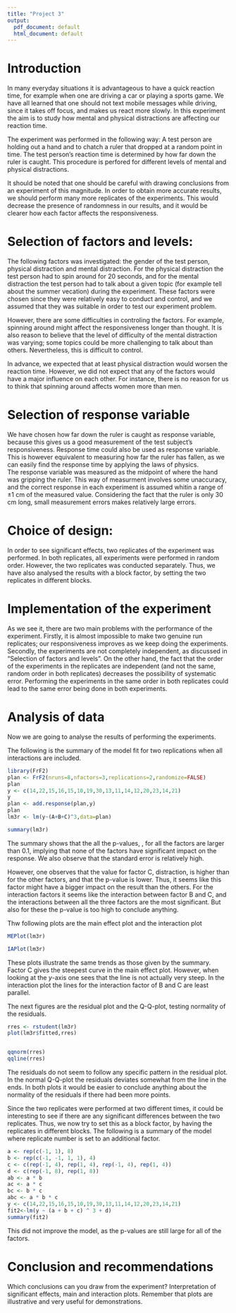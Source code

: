 ```yaml
---
title: "Project 3"
output:
  pdf_document: default
  html_document: default
---
```


# Introduction

In many everyday situations it is advantageous to have a quick reaction time, for example when one are driving a car or playing a sports game. We have all learned that one should not text mobile messages while driving, since it takes off focus, and makes us react more slowly. In this experiment the aim is to study how mental and physical distractions are affecting our reaction time. 

The experiment was performed in the following way: 
A test person are holding out a hand and to chatch a ruler that dropped at a random point in time. The test person's reaction time is determined by how far down the ruler is caught. This procedure is perfored for different levels of mental and physical distractions.

It should be noted that one should be careful with drawing conclusions from an experiment of this magnitude. In order to obtain more accurate results, we should perform many more replicates of the experiments. This would decrease the presence of randomness in our results, and it would be clearer how each factor affects the responsiveness. 

# Selection of factors and levels:

The following factors was investigated: the gender of the test person, physical distraction and mental distraction. For the physical distraction the test person had to spin around for 20 seconds, and for the mental distraction the test person had to talk about a given topic (for example tell about the summer vecation) during the experiment. 
These factors were chosen since they were relatively easy to conduct and control, and we assumed that they was suitable in order to test our experiment problem. 

However, there are some difficulties in controling the factors. For example, spinning around might affect the responsiveness longer than thought. It is also reason to believe that the level of difficulty of the mental distraction was varying; some topics could be more challenging to talk about than others. Nevertheless, this is difficult to control.

In advance, we expected that at least physical distraction would worsen the reaction time.
However, we did not expect that any of the factors would have a major influence on each other. For instance, there is no reason for us to think that spinning around affects women more than men. 

# Selection of response variable

We have chosen how far down the ruler is caught as response variable, because this gives us a good measurement of the test subject's responsiveness. Response time could also be used as response variable. This is however equivalent to measuring how far the ruler has fallen, as we can easily find the response time by applying the laws of physics.  
The response variable was measured as the midpoint of where the hand was gripping the ruler. This way of measurment involves some unaccuracy, and the correct response in each experiment is assumed whitin a range of $\pm 1$ cm of the measured value. Considering the fact that the ruler is only 30 cm long, small measurement errors makes relatively large errors.

# Choice of design:

In order to see significant effects, two replicates of the experiment was performed. In both replicates, all experiments were performed in random order. However, the two replicates was conducted separately. Thus, we have also analysed the results with a block factor, by setting the two replicates in different blocks. 

# Implementation of the experiment

As we see it, there are two main problems with the performance of the experiment. Firstly, it is almost impossible to make two genuine run replicates; our responsiveness improves as we keep doing the experiments. 
Secondly, the experiments are not completely independent, as discussed in "Selection of factors and levels". On the other hand, the fact that the order of the experiments in the replicates are independent (and not the same, random order in both replicates) decreases the possibility of systematic error. Performing the experiments in the same order in both replicates could lead to the same error being done in both experiments.

# Analysis of data

Now we are going to analyse the results of performing the experiments.

The following is the summary of the model fit for two replications when all interactions are included. 
```r
library(FrF2)
plan <- FrF2(nruns=8,nfactors=3,replications=2,randomize=FALSE)
plan
y <- c(14,22,15,16,15,10,19,30,13,11,14,12,20,23,14,21)
y
plan <- add.response(plan,y)
plan
lm3r <- lm(y~(A+B+C)^3,data=plan)
```

```r
summary(lm3r)
```


The summary shows that the all the p-values, \texttt{Pr(>|t|)}, for all the factors are larger than 0.1, implying that none of the factors have significant impact on the response. We also observe that the standard error is relatively high. 

However, one observes that the value for factor C, distraction, is higher than for the other factors, and that the p-value is lower. Thus, it seems like this factor might have a bigger impact on the result than the others. For the interaction factors it seems like the interaction between factor B and C, and the interactions between all the three factors are the most significant. But also for these the p-value is too high to conclude anything.

Thw following plots are the main effect plot and the interaction plot

```r
MEPlot(lm3r)
```


```r
IAPlot(lm3r)
```

These plots illustrate the same trends as those given by the summary. Factor C gives the steepest curve in the main effect plot. However, when looking at the $y$-axis one sees that the line is not actually very steep. In the interaction plot the lines for the interaction factor of B and C are least parallel. 

The next figures are the residual plot and the Q-Q-plot, testing normality of the residuals.

```r
rres <- rstudent(lm3r)
plot(lm3r$fitted,rres)


qqnorm(rres)
qqline(rres)
```

The residuals do not seem to follow any specific pattern in the residual plot. In the normal Q-Q-plot the residuals deviates somewhat from the line in the ends. In both plots it would be easier to conclude anything about the normality of the residuals if there had been more points.

Since the two replicates were performed at two different times, it could be interesting to see if there are any significant differences between the two replicates. Thus, we now try to set this as a block factor, by having the replicates in different blocks. The following is a summary of the model where replicate number is set to an additional factor.

```r
a <- rep(c(-1, 1), 8)
b <- rep(c(-1, -1, 1, 1), 4)
c <- c(rep(-1, 4), rep(1, 4), rep(-1, 4), rep(1, 4))
d <- c(rep(-1, 8), rep(1, 8))
ab <- a * b
ac <- a * c
bc <- b * c
abc <- a * b * c
y <- c(14,22,15,16,15,10,19,30,13,11,14,12,20,23,14,21)
fit2<-lm(y ~ (a + b + c) ^ 3 + d)
summary(fit2)

```
This did not improve the model, as the p-values are still large for all of the factors.


# Conclusion and recommendations

Which conclusions can you draw from the experiment?
Interpretation of significant effects, main and interaction plots.
Remember that plots are illustrative and very useful for demonstrations.


